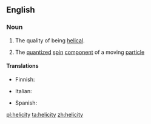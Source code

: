 ==English==

===Noun===
{{wikipedia}}
{{en-noun|helicities}}

# The quality of being [[helical]].
# {{context|physics|lang=en}} The [[quantized]] [[spin]] [[component]] of a moving [[particle]]

====Translations====
{{trans-top|quality of being helical}}
* Finnish: {{t-|fi|kierteisyys}}
{{trans-mid}}
{{trans-bottom}}

{{trans-top|physics: quantized spin component}}
* Italian: {{t-|it|elicità|f}}
{{trans-mid}}
* Spanish: {{t-|es|helicidad|f}}
{{trans-bottom}}

[[pl:helicity]]
[[ta:helicity]]
[[zh:helicity]]